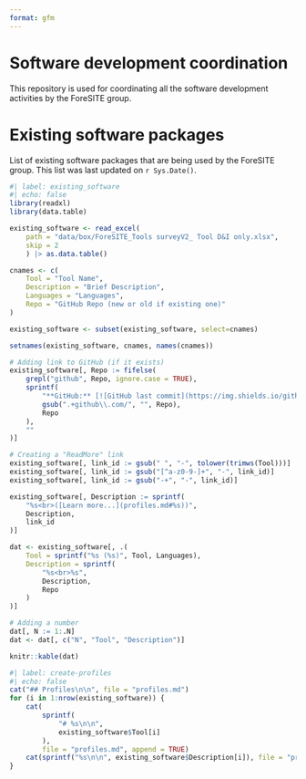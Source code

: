 ```yaml
---
format: gfm
---
```



# Software development coordination

This repository is used for coordinating all the software development activities by the ForeSITE group.

# Existing software packages

List of existing software packages that are being used by the ForeSITE group. This list was last updated on `r Sys.Date()`.

```r
#| label: existing_software
#| echo: false
library(readxl)
library(data.table)

existing_software <- read_excel(
    path = "data/box/ForeSITE_Tools surveyV2_ Tool D&I only.xlsx",
    skip = 2
    ) |> as.data.table()

cnames <- c(
    Tool = "Tool Name",
    Description = "Brief Description",
    Languages = "Languages",
    Repo = "GitHub Repo (new or old if existing one)"
)

existing_software <- subset(existing_software, select=cnames)

setnames(existing_software, cnames, names(cnames))

# Adding link to GitHub (if it exists)
existing_software[, Repo := fifelse(
    grepl("github", Repo, ignore.case = TRUE),
    sprintf(
        "**GitHub:** [![GitHub last commit](https://img.shields.io/github/last-commit/%s)](%s)",
        gsub(".+github\\.com/", "", Repo),
        Repo
    ),
    ""
)]

# Creating a "ReadMore" link
existing_software[, link_id := gsub(" ", "-", tolower(trimws(Tool)))]
existing_software[, link_id := gsub("[^a-z0-9-]+", "-", link_id)]
existing_software[, link_id := gsub("-+", "-", link_id)]

existing_software[, Description := sprintf(
    "%s<br>([Learn more...](profiles.md#%s))",
    Description,
    link_id
)]

dat <- existing_software[, .(
    Tool = sprintf("%s (%s)", Tool, Languages),
    Description = sprintf(
        "%s<br>%s",
        Description,
        Repo
    )
)]

# Adding a number
dat[, N := 1:.N]
dat <- dat[, c("N", "Tool", "Description")]

knitr::kable(dat)
```

```r
#| label: create-profiles
#| echo: false
cat("## Profiles\n\n", file = "profiles.md")
for (i in 1:nrow(existing_software)) {
    cat(
        sprintf(
            "# %s\n\n",
            existing_software$Tool[i]
        ),
        file = "profiles.md", append = TRUE)
    cat(sprintf("%s\n\n", existing_software$Description[i]), file = "profiles.md", append = TRUE)
}
```